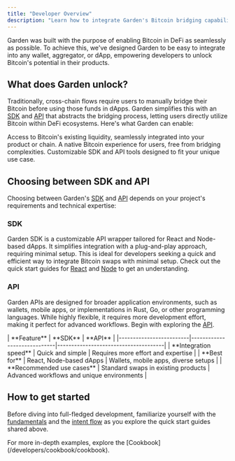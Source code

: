 ```yaml
---
title: "Developer Overview"
description: "Learn how to integrate Garden's Bitcoin bridging capabilities into your dApp, wallet, or aggregator"
---
```


Garden was built with the purpose of enabling Bitcoin in DeFi as seamlessly as possible. To achieve this, we've designed Garden to be easy to integrate into any wallet, aggregator, or dApp, empowering developers to unlock Bitcoin's potential in their products.

## What does Garden unlock?

Traditionally, cross-chain flows require users to manually bridge their Bitcoin before using those funds in dApps. Garden simplifies this with an [SDK](/developers/sdk/sdk) and [API](/developers/api/garden-api) that abstracts the bridging process, letting users directly utilize Bitcoin within DeFi ecosystems. Here's what Garden can enable:

<CardGroup cols={1}>
  <Card title="Bitcoin Liquidity Access" icon="bitcoin">
    Access to Bitcoin's existing liquidity, seamlessly integrated into your product or chain.
  </Card>
  <Card title="Native Bitcoin Experience" icon="user-check">
    A native Bitcoin experience for users, free from bridging complexities.
  </Card>
  <Card title="Customizable Tools" icon="screwdriver-wrench">
    Customizable SDK and API tools designed to fit your unique use case.
  </Card>
</CardGroup>

## Choosing between SDK and API

Choosing between Garden's [SDK](/developers/sdk/sdk) and [API](/developers/api/garden-api) depends on your project's requirements and technical expertise:

### SDK

Garden SDK is a customizable API wrapper tailored for React and Node-based dApps. It simplifies integration with a plug-and-play approach, requiring minimal setup. This is ideal for developers seeking a quick and efficient way to integrate Bitcoin swaps with minimal setup. Check out the quick start guides for [React](/developers/sdk/react/quickstart) and [Node](/developers/sdk/nodejs/quickstart) to get an understanding.

### API

Garden APIs are designed for broader application environments, such as wallets, mobile apps, or implementations in Rust, Go, or other programming languages. While highly flexible, it requires more development effort, making it perfect for advanced workflows. Begin with exploring the [API](/developers/api/garden-api).

<div className="overflow-x-auto">
  | **Feature**            | **SDK**                     | **API**                              |
  |-------------------------|-----------------------------|--------------------------------------|
  | **Integration speed**   | Quick and simple            | Requires more effort and expertise   |
  | **Best for**            | React, Node-based dApps     | Wallets, mobile apps, diverse setups |
  | **Recommended use cases** | Standard swaps in existing products | Advanced workflows and unique environments |
</div>

## How to get started

Before diving into full-fledged development, familiarize yourself with the [fundamentals](/home/fundamentals/introduction/introduction) and the [intent flow](/home/fundamentals/how-it-works/intent-flow) as you explore the quick start guides shared above.

<Note>
For more in-depth examples, explore the [Cookbook](/developers/cookbook/cookbook).
</Note> 
